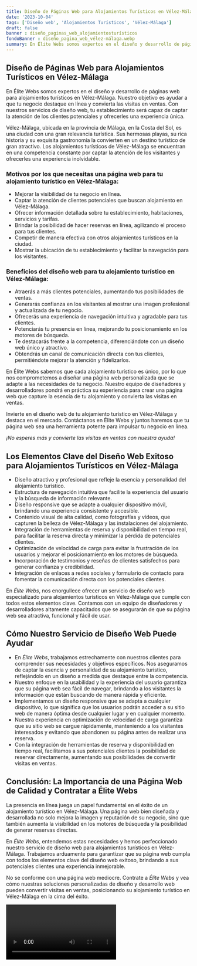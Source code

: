 ```yaml
---
title: Diseño de Páginas Web para Alojamientos Turísticos en Vélez-Málaga
date: '2023-10-04'
tags: ['Diseño web', 'Alojamientos Turísticos', 'Vélez-Málaga']
draft: false
banner : diseño_paginas_web_alojamientosturísticos
fondoBanner : diseño_pagina_web_vélez-málaga.webp
summary: En Élite Webs somos expertos en el diseño y desarrollo de páginas web para alojamientos turísticos en VélezMálaga. Nuestro objetivo es ayudar a que tu negocio destaque en línea y convierta las visitas en ventas. Con nuestros servicios de diseño web, tu establecimiento será capaz de captar la atención de los clientes potenciales y ofrecerles una experiencia única.
---
```


## Diseño de Páginas Web para Alojamientos Turísticos en Vélez-Málaga

En Élite Webs somos expertos en el diseño y desarrollo de páginas web para alojamientos turísticos en Vélez-Málaga. Nuestro objetivo es ayudar a que tu negocio destaque en línea y convierta las visitas en ventas. Con nuestros servicios de diseño web, tu establecimiento será capaz de captar la atención de los clientes potenciales y ofrecerles una experiencia única.

Vélez-Málaga, ubicada en la provincia de Málaga, en la Costa del Sol, es una ciudad con una gran relevancia turística. Sus hermosas playas, su rica historia y su exquisita gastronomía la convierten en un destino turístico de gran atractivo. Los alojamientos turísticos de Vélez-Málaga se encuentran en una competencia constante por captar la atención de los visitantes y ofrecerles una experiencia inolvidable.

### Motivos por los que necesitas una página web para tu alojamiento turístico en Vélez-Málaga:

- Mejorar la visibilidad de tu negocio en línea.
- Captar la atención de clientes potenciales que buscan alojamiento en Vélez-Málaga.
- Ofrecer información detallada sobre tu establecimiento, habitaciones, servicios y tarifas.
- Brindar la posibilidad de hacer reservas en línea, agilizando el proceso para tus clientes.
- Competir de manera efectiva con otros alojamientos turísticos en la ciudad.
- Mostrar la ubicación de tu establecimiento y facilitar la navegación para los visitantes.

### Beneficios del diseño web para tu alojamiento turístico en Vélez-Málaga:

- Atraerás a más clientes potenciales, aumentando tus posibilidades de ventas.
- Generarás confianza en los visitantes al mostrar una imagen profesional y actualizada de tu negocio.
- Ofrecerás una experiencia de navegación intuitiva y agradable para tus clientes.
- Potenciarás tu presencia en línea, mejorando tu posicionamiento en los motores de búsqueda.
- Te destacarás frente a la competencia, diferenciándote con un diseño web único y atractivo.
- Obtendrás un canal de comunicación directa con tus clientes, permitiéndote mejorar la atención y fidelizarlos.

En Élite Webs sabemos que cada alojamiento turístico es único, por lo que nos comprometemos a diseñar una página web personalizada que se adapte a las necesidades de tu negocio. Nuestro equipo de diseñadores y desarrolladores pondrá en práctica su experiencia para crear una página web que capture la esencia de tu alojamiento y convierta las visitas en ventas.

Invierte en el diseño web de tu alojamiento turístico en Vélez-Málaga y destaca en el mercado. Contáctanos en Élite Webs y juntos haremos que tu página web sea una herramienta potente para impulsar tu negocio en línea.

*¡No esperes más y convierte las visitas en ventas con nuestra ayuda!*

<GifSeo />

<Cta />

## Los Elementos Clave del Diseño Web Exitoso para Alojamientos Turísticos en Vélez-Málaga

- Diseño atractivo y profesional que refleje la esencia y personalidad del alojamiento turístico.
- Estructura de navegación intuitiva que facilite la experiencia del usuario y la búsqueda de información relevante.
- Diseño responsive que se adapte a cualquier dispositivo móvil, brindando una experiencia consistente y accesible.
- Contenido visual de alta calidad, como fotografías y vídeos, que capturen la belleza de Vélez-Málaga y las instalaciones del alojamiento.
- Integración de herramientas de reserva y disponibilidad en tiempo real, para facilitar la reserva directa y minimizar la pérdida de potenciales clientes.
- Optimización de velocidad de carga para evitar la frustración de los usuarios y mejorar el posicionamiento en los motores de búsqueda.
- Incorporación de testimonios y reseñas de clientes satisfechos para generar confianza y credibilidad.
- Integración de enlaces a redes sociales y formulario de contacto para fomentar la comunicación directa con los potenciales clientes.

En *Élite Webs*, nos enorgullece ofrecer un servicio de diseño web especializado para alojamientos turísticos en Vélez-Málaga que cumple con todos estos elementos clave. Contamos con un equipo de diseñadores y desarrolladores altamente capacitados que se asegurarán de que su página web sea atractiva, funcional y fácil de usar.

## Cómo Nuestro Servicio de Diseño Web Puede Ayudar

- En *Élite Webs*, trabajamos estrechamente con nuestros clientes para comprender sus necesidades y objetivos específicos. Nos aseguramos de captar la esencia y personalidad de su alojamiento turístico, reflejándolo en un diseño a medida que destaque entre la competencia.
- Nuestro enfoque en la usabilidad y la experiencia del usuario garantiza que su página web sea fácil de navegar, brindando a los visitantes la información que están buscando de manera rápida y eficiente.
- Implementamos un diseño responsive que se adapta a cualquier dispositivo, lo que significa que los usuarios podrán acceder a su sitio web de manera óptima desde cualquier lugar y en cualquier momento.
- Nuestra experiencia en optimización de velocidad de carga garantiza que su sitio web se cargue rápidamente, manteniendo a los visitantes interesados y evitando que abandonen su página antes de realizar una reserva.
- Con la integración de herramientas de reserva y disponibilidad en tiempo real, facilitamos a sus potenciales clientes la posibilidad de reservar directamente, aumentando sus posibilidades de convertir visitas en ventas.

## Conclusión: La Importancia de una Página Web de Calidad y Contratar a Élite Webs

La presencia en línea juega un papel fundamental en el éxito de un alojamiento turístico en Vélez-Málaga. Una página web bien diseñada y desarrollada no solo mejora la imagen y reputación de su negocio, sino que también aumenta la visibilidad en los motores de búsqueda y la posibilidad de generar reservas directas.

En *Élite Webs*, entendemos estas necesidades y hemos perfeccionado nuestro servicio de diseño web para alojamientos turísticos en Vélez-Málaga. Trabajamos arduamente para garantizar que su página web cumpla con todos los elementos clave del diseño web exitoso, brindando a sus potenciales clientes una experiencia inmejorable.

No se conforme con una página web mediocre. Contrate a *Élite Webs* y vea cómo nuestras soluciones personalizadas de diseño y desarrollo web pueden convertir visitas en ventas, posicionando su alojamiento turístico en Vélez-Málaga en la cima del éxito.

<Video />

<CtaBot job='Alojamientos Turísticos' city='Vélez-Málaga'/>

<Gmaps query='Vélez-Málaga+españa+maps' />